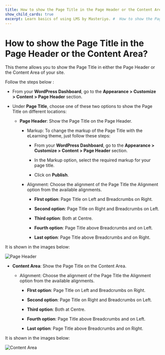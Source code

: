 ---
title: How to show the Page Title in the Page Header or the Content Area?
show_child_cards: true
excerpt: Learn basics of using LMS by Masteriyo. #  How to show the Page Title in the Page Header or the Content Area.
---

#  How to show the Page Title in the Page Header or the Content Area?

This theme allows you to show the Page Title in either the Page Header or the Content Area of your site.

Follow the steps below :

- From your **WordPress Dashboard**, go to the **Appearance > Customize > Content > Page Header** section.

- Under **Page Title**, choose one of these two options to show the Page Title on different locations:
  - **Page Header**: Show the Page Title on the Page Header.
     - Markup: To change the markup of the Page Title with the eLearning theme, just follow these steps:
        - From your **WordPress Dashboard**, go to the **Appearance > Customize > Content > Page Header** section.
        
        - In the Markup option, select the required markup for your page title.
        
        - Click on **Publish**.
    
    - Alignment: Choose the alignment of the Page Title the Alignment option from the available alignments.
      
      - **FIrst option**: Page Title on Left and Breadcrumbs on Right.
      
      - **Second option**: Page Title on Right and Breadcrumbs on Left.
      
      - **Third option**: Both at Centre.
      
      - **Fourth option**: Page Title above Breadcrumbs and on Left.
      
      - **Last option**: Page Title above Breadcrumbs and on Right.

It is shown in the images below:

![Page Header](https://user-images.githubusercontent.com/109593521/183566559-03210ad9-3c04-4a5d-878c-a49997f6aa80.png)

  - **Content Area**: Show the Page Title on the Content Area.
    - Alignment: Choose the alignment of the Page Title the Alignment option from the available alignments.
      
      - **FIrst option**: Page Title on Left and Breadcrumbs on Right.
      
      - **Second option**: Page Title on Right and Breadcrumbs on Left.
      
      - **Third option**: Both at Centre.
      
      - **Fourth option**: Page Title above Breadcrumbs and on Left.
      
      - **Last option**: Page Title above Breadcrumbs and on Right.

It is shown in the images below:

![Content Area](https://user-images.githubusercontent.com/109593521/183566875-60cd47c1-c593-4af9-b270-195ee30cc316.png)


